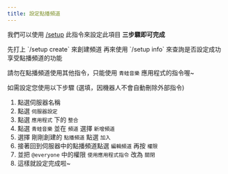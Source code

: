 ```yaml
---
title: 設定點播頻道
---
```


我們可以使用 [/setup](/docs/frogmusic/cmd/settings/setup) 此指令來設定此項目
**三步驟即可完成**

<Steps>
<Step>
先打上 `/setup create` 來創建頻道
</Step>
<Step>
再來使用 `/setup info` 來查詢是否設定成功
</Step>
<Step>
享受點播頻道的功能
</Step>
</Steps>

<Error>

請勿在點播頻道使用其他指令，只能使用 `青蛙音樂` 應用程式的指令喔~

如需設定您使用以下步驟 (選填，因機器人不會自動刪除外部指令)

1. 點選伺服器名稱
2. 點選 `伺服器設定`
3. 點選 `應用程式` 下的 `整合`
4. 點選 `青蛙音樂` 並在 `頻道` 選擇 `新增頻道`
5. 選擇 剛剛創建的 `點播頻道` 點選 `加入`
6. 接著回到伺服器中的點播頻道點選 `編輯頻道` 再按 `權限`
7. 並把 `@everyone` 中的權限 `使用應用程式指令` 改為 `關閉`
8. 這樣就設定完成啦~

</Error>